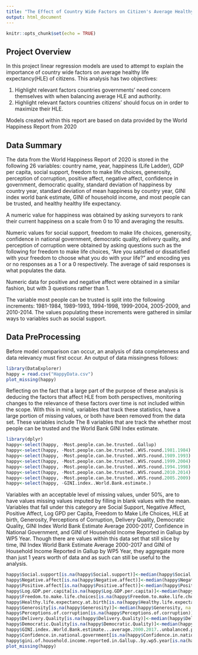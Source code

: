 ```yaml
---
title: "The Effect of Country Wide Factors on Citizen's Average Healthy Life Expectency"
output: html_document
---
```


```r
knitr::opts_chunk$set(echo = TRUE)
```

## Project Overview

In this project linear regression models are used to attempt to explain the importance 
of country wide factors on average healthy life expectancy(HLE) of citizens. This analysis has two objectives:

1. Highlight relevant factors countries governments' need concern themselves with when balancing
average HLE and authority. 
2. Highlight relevant factors countries citizens' should focus on in order to maximize
their HLE.

Models created within this report are based on data provided by the World Happiness Report from 2020

## Data Summary

The data from the World Happiness Report of 2020 is stored in the following 26 variables: country name, year, happiness (Life Ladder), GDP per capita, social support, freedom to make life choices, generosity, perception of corruption, positive affect, negative affect, confidence in government, democratic quality, standard deviation of happiness by country year, standard deviation of mean happiness by country year, GINI index world bank estimate, GINI of household income, and most people can be trusted, and healthy healthy life expectancy. 

A numeric value for happiness was obtained by asking surveyors to rank their current happiness on a scale from 0 to 10 and averaging the results. 

Numeric values for social support, freedom to make life choices, generosity, confidence in national government, democratic quality, delivery quality, and perception of corruption were obtained by asking questions such as the following for freedom to make life choices, "Are you satisfied or dissatisfied with your freedom to choose what you do with your life?" and encoding yes or no responses as a 1 or a 0 respectively. The average of said responses is what populates the data. 

Numeric data for positive and negative affect were obtained in a similar fashion, but with 3 questions rather than 1. 

The variable most people can be trusted is split into the following increments: 1981-1984, 1989-1993, 1994-1998, 1999-2004, 2005-2009, and 2010-2014. The values populating these increments were gathered in similar ways to variables such as social support.

## Data PreProcessing

Before model comparison can occur, an analysis of data completeness and data relevancy must first occur. An output of data missingness follows:

```r
library(DataExplorer)
happy = read.csv("HappyData.csv")
plot_missing(happy)
```

Reflecting on the fact that a large part of the purpose of these analysis is deducing the factors 
that affect HLE from both perspectives, monitoring changes to the relevance of these factors over time is not included within the scope. With this in mind, variables that track these statistics, have a large portion of missing values, or both have been removed from the data set. These variables include The 8 variables that are track the whether most people can be trusted and the World Bank
GINI Index estimate.


```r
library(dplyr)
happy<-select(happy, -Most.people.can.be.trusted..Gallup)
happy<-select(happy, -Most.people.can.be.trusted..WVS.round.1981.1984)
happy<-select(happy, -Most.people.can.be.trusted..WVS.round.1989.1993)
happy<-select(happy, -Most.people.can.be.trusted..WVS.round.1999.2004)
happy<-select(happy, -Most.people.can.be.trusted..WVS.round.1994.1998)
happy<-select(happy, -Most.people.can.be.trusted..WVS.round.2010.2014)
happy<-select(happy, -Most.people.can.be.trusted..WVS.round.2005.2009)
happy<-select(happy, -GINI.index..World.Bank.estimate.)
```

Variables with an acceptable level of missing values, under 50%, are to have values missing values imputed by filling in blank values with the mean. Variables that fall under this category are Social Support, Negative Affect, Positive Affect, Log GPD per Capita, Freedom to Make Life Choices, HLE at birth, Generosity, Perceptions of Corruption, Delivery Quality, Democratic Quality, GINI Index World Bank Estimate Average 2000-2017, Confidence in National Government, and GINI of Household Income Reported in Gallup by WP5 Year. Though there are values within this data set that still slice by time, INI Index World Bank Estimate Average 2000-2017 and GINI of Household Income Reported in Gallup by WP5 Year, they aggregate more than just 1 years worth of data and as such can still be useful to the analysis. 

```r
happy$Social.support[is.na(happy$Social.support)]<-median(happy$Social.support, na.rm = TRUE)
happy$Negative.affect[is.na(happy$Negative.affect)]<-median(happy$Negative.affect, na.rm = TRUE)
happy$Positive.affect[is.na(happy$Positive.affect)]<-median(happy$Positive.affect, na.rm = TRUE)
happy$Log.GDP.per.capita[is.na(happy$Log.GDP.per.capita)]<-median(happy$Log.GDP.per.capita, na.rm = TRUE)
happy$Freedom.to.make.life.choices[is.na(happy$Freedom.to.make.life.choices)]<-median(happy$Social.support, na.rm = TRUE)
happy$Healthy.life.expectancy.at.birth[is.na(happy$Healthy.life.expectancy.at.birth)]<-median(happy$Healthy.life.expectancy.at.birth, na.rm = TRUE)
happy$Generosity[is.na(happy$Generosity)]<-median(happy$Generosity, na.rm = TRUE)
happy$Perceptions.of.corruption[is.na(happy$Perceptions.of.corruption)]<-median(happy$Perceptions.of.corruption, na.rm = TRUE)
happy$Delivery.Quality[is.na(happy$Delivery.Quality)]<-median(happy$Delivery.Quality, na.rm = TRUE)
happy$Democratic.Quality[is.na(happy$Democratic.Quality)]<-median(happy$Democratic.Quality, na.rm = TRUE)
happy$GINI.index..World.Bank.estimate...average.2000.2017..unbalanced.panel[is.na(happy$GINI.index..World.Bank.estimate...average.2000.2017..unbalanced.panel)]<-median(happy$GINI.index..World.Bank.estimate...average.2000.2017..unbalanced.panel, na.rm = TRUE)
happy$Confidence.in.national.government[is.na(happy$Confidence.in.national.government)]<-median(happy$Confidence.in.national.government, na.rm = TRUE)
happy$gini.of.household.income.reported.in.Gallup..by.wp5.year[is.na(happy$gini.of.household.income.reported.in.Gallup..by.wp5.year)]<-median(happy$gini.of.household.income.reported.in.Gallup..by.wp5.year, na.rm = TRUE)
plot_missing(happy)
```
